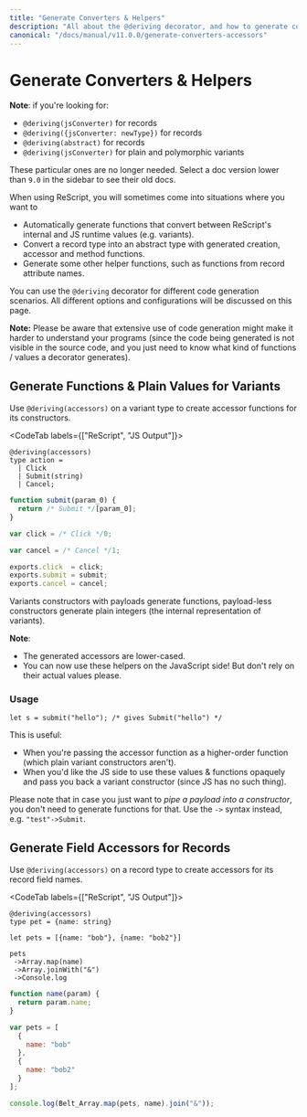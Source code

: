 ```yaml
---
title: "Generate Converters & Helpers"
description: "All about the @deriving decorator, and how to generate code from types"
canonical: "/docs/manual/v11.0.0/generate-converters-accessors"
---
```


# Generate Converters & Helpers

**Note**: if you're looking for:
- `@deriving(jsConverter)` for records
- `@deriving({jsConverter: newType})` for records
- `@deriving(abstract)` for records
- `@deriving(jsConverter)` for plain and polymorphic variants

These particular ones are no longer needed. Select a doc version lower than `9.0` in the sidebar to see their old docs.

<!-- TODO: genType -->

When using ReScript, you will sometimes come into situations where you want to

- Automatically generate functions that convert between ReScript's internal and JS runtime values (e.g. variants).
- Convert a record type into an abstract type with generated creation, accessor and method functions.
- Generate some other helper functions, such as functions from record attribute names.

You can use the `@deriving` decorator for different code generation scenarios. All different options and configurations will be discussed on this page.

**Note:** Please be aware that extensive use of code generation might make it harder to understand your programs (since the code being generated is not visible in the source code, and you just need to know what kind of functions / values a decorator generates).

## Generate Functions & Plain Values for Variants

Use `@deriving(accessors)` on a variant type to create accessor functions for its constructors.

<CodeTab labels={["ReScript", "JS Output"]}>

```res
@deriving(accessors)
type action =
  | Click
  | Submit(string)
  | Cancel;
```

```js
function submit(param_0) {
  return /* Submit */[param_0];
}

var click = /* Click */0;

var cancel = /* Cancel */1;

exports.click  = click;
exports.submit = submit;
exports.cancel = cancel;
```

</CodeTab>

Variants constructors with payloads generate functions, payload-less constructors generate plain integers (the internal representation of variants).

**Note**:
- The generated accessors are lower-cased.
- You can now use these helpers on the JavaScript side! But don't rely on their actual values please.

### Usage

```res
let s = submit("hello"); /* gives Submit("hello") */
```

This is useful:

- When you're passing the accessor function as a higher-order function (which plain variant constructors aren't).
- When you'd like the JS side to use these values & functions opaquely and pass you back a variant constructor (since JS has no such thing).

Please note that in case you just want to _pipe a payload into a constructor_, you don't need to generate functions for that. Use the `->` syntax instead, e.g. `"test"->Submit`.

## Generate Field Accessors for Records

Use `@deriving(accessors)` on a record type to create accessors for its record field names.


<CodeTab labels={["ReScript", "JS Output"]}>

```res
@deriving(accessors)
type pet = {name: string}

let pets = [{name: "bob"}, {name: "bob2"}]

pets
 ->Array.map(name)
 ->Array.joinWith("&")
 ->Console.log
```

```js
function name(param) {
  return param.name;
}

var pets = [
  {
    name: "bob"
  },
  {
    name: "bob2"
  }
];

console.log(Belt_Array.map(pets, name).join("&"));
```

</CodeTab>
